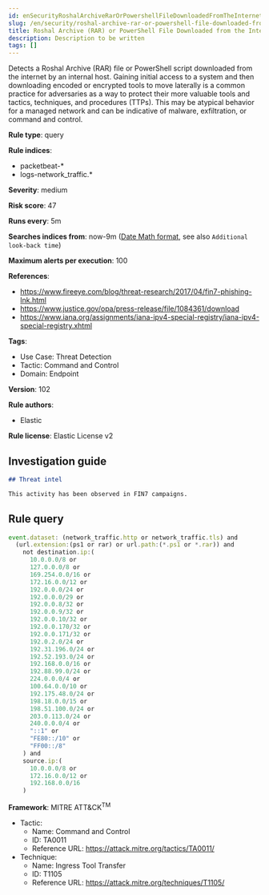 ```yaml
---
id: enSecurityRoshalArchiveRarOrPowershellFileDownloadedFromTheInternet
slug: /en/security/roshal-archive-rar-or-powershell-file-downloaded-from-the-internet
title: Roshal Archive (RAR) or PowerShell File Downloaded from the Internet
description: Description to be written
tags: []
---
```


<div id="roshal-archive-rar-or-powershell-file-downloaded-from-the-internet"></div>

Detects a Roshal Archive (RAR) file or PowerShell script downloaded from the internet by an internal host. Gaining initial access to a system and then downloading encoded or encrypted tools to move laterally is a common practice for adversaries as a way to protect their more valuable tools and tactics, techniques, and procedures (TTPs). This may be atypical behavior for a managed network and can be indicative of malware, exfiltration, or command and control.

**Rule type**: query

**Rule indices**: 

* packetbeat-*
* logs-network_traffic.*

**Severity**: medium

**Risk score**: 47

**Runs every**: 5m

**Searches indices from**: now-9m ([Date Math format](((ref))/common-options.html#date-math), see also <DocLink id="enSecurityRulesUiCreate" section="set-the-rules-schedule">`Additional look-back time`</DocLink>)

**Maximum alerts per execution**: 100

**References**: 

* https://www.fireeye.com/blog/threat-research/2017/04/fin7-phishing-lnk.html
* https://www.justice.gov/opa/press-release/file/1084361/download
* https://www.iana.org/assignments/iana-ipv4-special-registry/iana-ipv4-special-registry.xhtml

**Tags**: 

* Use Case: Threat Detection
* Tactic: Command and Control
* Domain: Endpoint

**Version**: 102

**Rule authors**: 

* Elastic

**Rule license**: Elastic License v2

## Investigation guide

```markdown
## Threat intel

This activity has been observed in FIN7 campaigns.
```

## Rule query

```js
event.dataset: (network_traffic.http or network_traffic.tls) and
  (url.extension:(ps1 or rar) or url.path:(*.ps1 or *.rar)) and
    not destination.ip:(
      10.0.0.0/8 or
      127.0.0.0/8 or
      169.254.0.0/16 or
      172.16.0.0/12 or
      192.0.0.0/24 or
      192.0.0.0/29 or
      192.0.0.8/32 or
      192.0.0.9/32 or
      192.0.0.10/32 or
      192.0.0.170/32 or
      192.0.0.171/32 or
      192.0.2.0/24 or
      192.31.196.0/24 or
      192.52.193.0/24 or
      192.168.0.0/16 or
      192.88.99.0/24 or
      224.0.0.0/4 or
      100.64.0.0/10 or
      192.175.48.0/24 or
      198.18.0.0/15 or
      198.51.100.0/24 or
      203.0.113.0/24 or
      240.0.0.0/4 or
      "::1" or
      "FE80::/10" or
      "FF00::/8"
    ) and
    source.ip:(
      10.0.0.0/8 or
      172.16.0.0/12 or
      192.168.0.0/16
    )

```

**Framework**: MITRE ATT&CK<sup>TM</sup>

* Tactic:
    * Name: Command and Control
    * ID: TA0011
    * Reference URL: https://attack.mitre.org/tactics/TA0011/
* Technique:
    * Name: Ingress Tool Transfer
    * ID: T1105
    * Reference URL: https://attack.mitre.org/techniques/T1105/

